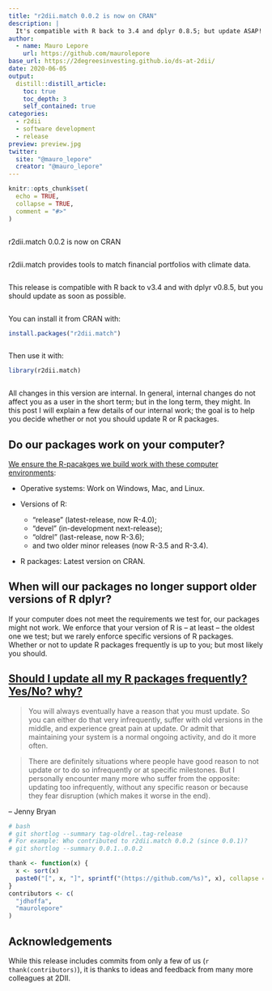 ```yaml
---
title: "r2dii.match 0.0.2 is now on CRAN"
description: |
  It's compatible with R back to 3.4 and dplyr 0.8.5; but update ASAP!
author:
  - name: Mauro Lepore
    url: https://github.com/maurolepore
base_url: https://2degreesinvesting.github.io/ds-at-2dii/
date: 2020-06-05
output: 
  distill::distill_article:
    toc: true
    toc_depth: 3
    self_contained: true
categories:
  - r2dii
  - software development
  - release
preview: preview.jpg
twitter:
  site: "@mauro_lepore"
  creator: "@mauro_lepore"
---
```


```r
knitr::opts_chunk$set(
  echo = TRUE,
  collapse = TRUE,
  comment = "#>"
)
```

```r
```

r2dii.match 0.0.2 is now on CRAN

```r
```

r2dii.match provides tools to match financial portfolios with climate data.

```r
```

This release is compatible with R back to v3.4 and with dplyr v0.8.5, but you should update as soon as possible.

```r
```

You can install it from CRAN with:

```r
install.packages("r2dii.match")
```

```r
```

Then use it with:

```r
library(r2dii.match)
```

```r
```

All changes in this version are internal. In general, internal changes do not affect you as a user in the short term; but in the long term, they might. In this post I will explain a few details of our internal work; the goal is to help you decide whether or not you should update R or R packages.

## Do our packages work on your computer?

[We ensure the R-pacakges we build work with these computer environments](https://github.com/2DegreesInvesting/r2dii.match/blob/master/cran-comments.md):

* Operative systems: Work on Windows, Mac, and Linux.

* Versions of R:
  * "release" (latest-release, now R-4.0); 
  * "devel" (in-development next-release); 
  * "oldrel" (last-release, now R-3.6); 
  * and two older minor releases (now R-3.5 and R-3.4).

* R packages: Latest version on CRAN.

## When will our packages no longer support older versions of R dplyr?

If your computer does not meet the requirements we test for, our packages might not work. We enforce that your version of R is -- at least -- the oldest one we test; but we rarely enforce specific versions of R packages. Whether or not to update R packages frequently is up to you; but most likely you should.

## [Should I update all my R packages frequently? Yes/No? why?](https://community.rstudio.com/t/should-i-update-all-my-r-packages-frequently-yes-no-why/5856)

> You will always eventually have a reason that you must update. So you can either do that very infrequently, suffer with old versions in the middle, and experience great pain at update. Or admit that maintaining your system is a normal ongoing activity, and do it more often.

> There are definitely situations where people have good reason to not update or to do so infrequently or at specific milestones. But I personally encounter many more who suffer from the opposite: updating too infrequently, without any specific reason or because they fear disruption (which makes it worse in the end).

-- Jenny Bryan

```r
# bash
# git shortlog --summary tag-oldrel..tag-release
# For example: Who contributed to r2dii.match 0.0.2 (since 0.0.1)?
# git shortlog --summary 0.0.1..0.0.2

thank <- function(x) {
  x <- sort(x)
  paste0("[", x, "]", sprintf("(https://github.com/%s)", x), collapse = ", ")
}
contributors <- c(
  "jdhoffa",
  "maurolepore"
)
```

## Acknowledgements

While this release includes commits from only a few of us (`r thank(contributors)`), it is thanks to ideas and feedback from many more colleagues at 2DII.